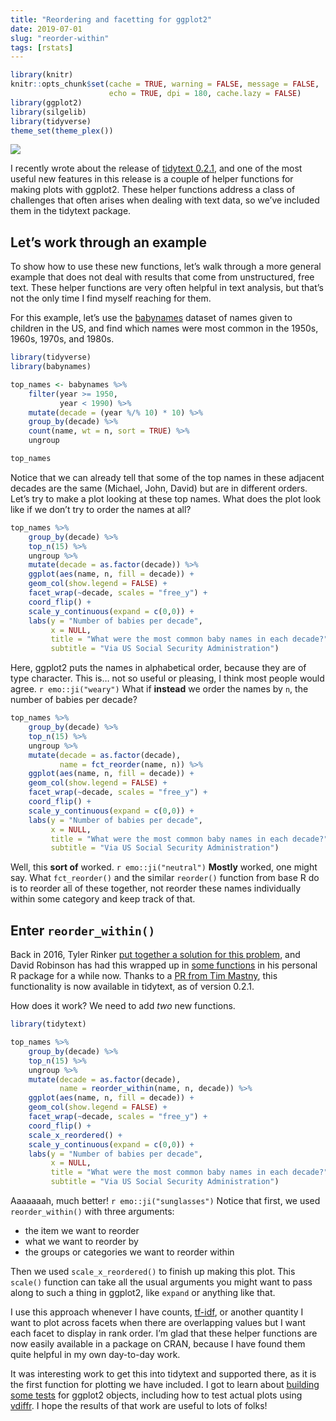 ```yaml
---
title: "Reordering and facetting for ggplot2"
date: 2019-07-01
slug: "reorder-within"
tags: [rstats]
---
```


```r
library(knitr)
knitr::opts_chunk$set(cache = TRUE, warning = FALSE, message = FALSE, 
                      echo = TRUE, dpi = 180, cache.lazy = FALSE)
library(ggplot2)
library(silgelib)
library(tidyverse)
theme_set(theme_plex())
```

![](/figs/2019-07-01-reorder-within/drake_reorder.png)

I recently wrote about the release of [tidytext 0.2.1](https://juliasilge.com/blog/sentiment-lexicons/), and one of the most useful new features in this release is a couple of helper functions for making plots with ggplot2. These helper functions address a class of challenges that often arises when dealing with text data, so we've included them in the tidytext package.

## Let's work through an example

To show how to use these new functions, let's walk through a more general example that does not deal with results that come from unstructured, free text. These helper functions are very often helpful in text analysis, but that's not the only time I find myself reaching for them.

For this example, let's use the [babynames](https://github.com/hadley/babynames) dataset of names given to children in the US, and find which names were most common in the 1950s, 1960s, 1970s, and 1980s.

```r
library(tidyverse)
library(babynames)

top_names <- babynames %>%
    filter(year >= 1950,
           year < 1990) %>%
    mutate(decade = (year %/% 10) * 10) %>%
    group_by(decade) %>%
    count(name, wt = n, sort = TRUE) %>%
    ungroup

top_names
```

Notice that we can already tell that some of the top names in these adjacent decades are the same (Michael, John, David) but are in different orders. Let's try to make a plot looking at these top names. What does the plot look like if we don't try to order the names at all?

```r
top_names %>%
    group_by(decade) %>%
    top_n(15) %>%
    ungroup %>%
    mutate(decade = as.factor(decade)) %>%
    ggplot(aes(name, n, fill = decade)) +
    geom_col(show.legend = FALSE) +
    facet_wrap(~decade, scales = "free_y") +
    coord_flip() +
    scale_y_continuous(expand = c(0,0)) +
    labs(y = "Number of babies per decade",
         x = NULL,
         title = "What were the most common baby names in each decade?",
         subtitle = "Via US Social Security Administration")
```

Here, ggplot2 puts the names in alphabetical order, because they are of type character. This is... not so useful or pleasing, I think most people would agree. `r emo::ji("weary")` What if **instead** we order the names by `n`, the number of babies per decade?

```r
top_names %>%
    group_by(decade) %>%
    top_n(15) %>%
    ungroup %>%
    mutate(decade = as.factor(decade),
           name = fct_reorder(name, n)) %>%
    ggplot(aes(name, n, fill = decade)) +
    geom_col(show.legend = FALSE) +
    facet_wrap(~decade, scales = "free_y") +
    coord_flip() +
    scale_y_continuous(expand = c(0,0)) +
    labs(y = "Number of babies per decade",
         x = NULL,
         title = "What were the most common baby names in each decade?",
         subtitle = "Via US Social Security Administration")
```

Well, this **sort of** worked. `r emo::ji("neutral")` **Mostly** worked, one might say. What `fct_reorder()` and the similar `reorder()` function from base R do is to reorder all of these together, not reorder these names individually within some category and keep track of that.

## Enter `reorder_within()`

Back in 2016, Tyler Rinker [put together a solution for this problem](https://trinkerrstuff.wordpress.com/2016/12/23/ordering-categories-within-ggplot2-facets/), and David Robinson has had this wrapped up in [some functions](https://github.com/dgrtwo/drlib/blob/master/R/reorder_within.R) in his personal R package for a while now. Thanks to a [PR from Tim Mastny](https://github.com/juliasilge/tidytext/pull/110), this functionality is now available in tidytext, as of version 0.2.1.

How does it work? We need to add *two* new functions.

```r
library(tidytext)

top_names %>%
    group_by(decade) %>%
    top_n(15) %>%
    ungroup %>%
    mutate(decade = as.factor(decade),
           name = reorder_within(name, n, decade)) %>%
    ggplot(aes(name, n, fill = decade)) +
    geom_col(show.legend = FALSE) +
    facet_wrap(~decade, scales = "free_y") +
    coord_flip() +
    scale_x_reordered() +
    scale_y_continuous(expand = c(0,0)) +
    labs(y = "Number of babies per decade",
         x = NULL,
         title = "What were the most common baby names in each decade?",
         subtitle = "Via US Social Security Administration")
```

Aaaaaaah, much better! `r emo::ji("sunglasses")` Notice that first, we used `reorder_within()` with three arguments:

- the item we want to reorder
- what we want to reorder by
- the groups or categories we want to reorder within

Then we used `scale_x_reordered()` to finish up making this plot. This `scale()` function can take all the usual arguments you might want to pass along to such a thing in ggplot2, like `expand` or anything like that.

I use this approach whenever I have counts, [tf-idf](https://www.tidytextmining.com/tfidf.html), or another quantity I want to plot across facets when there are overlapping values but I want each facet to display in rank order. I'm glad that these helper functions are now easily available in a package on CRAN, because I have found them quite helpful in my own day-to-day work.

It was interesting work to get this into tidytext and supported there, as it is the first function for plotting we have included. I got to learn about [building some tests](https://github.com/juliasilge/tidytext/blob/master/tests/testthat/test-reorder-within.R) for ggplot2 objects, including how to test actual plots using [vdiffr](https://github.com/r-lib/vdiffr). I hope the results of that work are useful to lots of folks!
